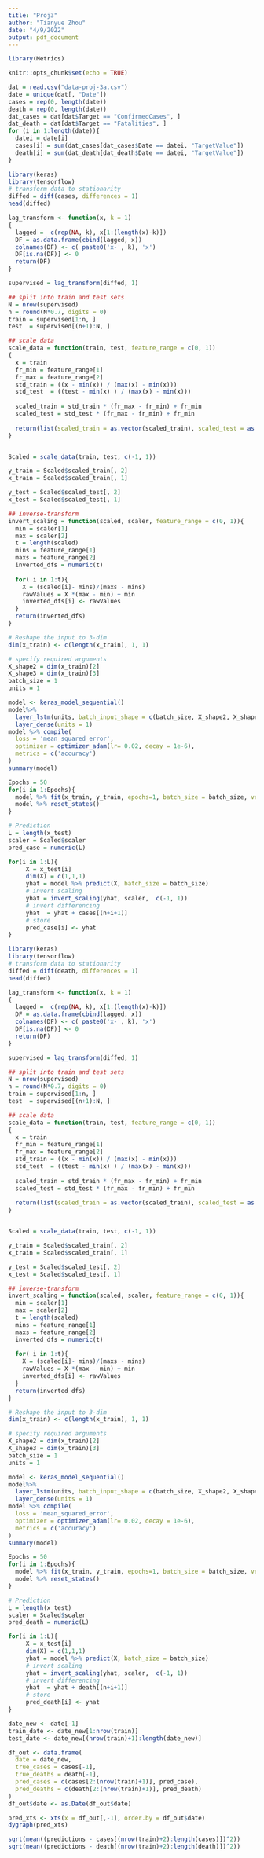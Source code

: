 ```yaml
---
title: "Proj3"
author: "Tianyue Zhou"
date: "4/9/2022"
output: pdf_document
---
```


```r
library(Metrics)

knitr::opts_chunk$set(echo = TRUE)
```

```r
dat = read.csv("data-proj-3a.csv")
date = unique(dat[, "Date"])
cases = rep(0, length(date))
death = rep(0, length(date))
dat_cases = dat[dat$Target == "ConfirmedCases", ]
dat_death = dat[dat$Target == "Fatalities", ]
for (i in 1:length(date)){
  datei = date[i]
  cases[i] = sum(dat_cases[dat_cases$Date == datei, "TargetValue"])
  death[i] = sum(dat_death[dat_death$Date == datei, "TargetValue"])
}
```


```r
library(keras)
library(tensorflow)
# transform data to stationarity
diffed = diff(cases, differences = 1)
head(diffed)

lag_transform <- function(x, k = 1)
{
  lagged =  c(rep(NA, k), x[1:(length(x)-k)])
  DF = as.data.frame(cbind(lagged, x))
  colnames(DF) <- c( paste0('x-', k), 'x')
  DF[is.na(DF)] <- 0
  return(DF)
}

supervised = lag_transform(diffed, 1)

## split into train and test sets
N = nrow(supervised)
n = round(N*0.7, digits = 0)
train = supervised[1:n, ]
test  = supervised[(n+1):N, ]

## scale data
scale_data = function(train, test, feature_range = c(0, 1)) 
{
  x = train
  fr_min = feature_range[1]
  fr_max = feature_range[2]
  std_train = ((x - min(x)) / (max(x) - min(x)))
  std_test  = ((test - min(x) ) / (max(x) - min(x)))
  
  scaled_train = std_train * (fr_max - fr_min) + fr_min
  scaled_test = std_test * (fr_max - fr_min) + fr_min
  
  return(list(scaled_train = as.vector(scaled_train), scaled_test = as.vector(scaled_test), scaler= c(min = min(x), max = max(x))))
}


Scaled = scale_data(train, test, c(-1, 1))

y_train = Scaled$scaled_train[, 2]
x_train = Scaled$scaled_train[, 1]

y_test = Scaled$scaled_test[, 2]
x_test = Scaled$scaled_test[, 1]

## inverse-transform
invert_scaling = function(scaled, scaler, feature_range = c(0, 1)){
  min = scaler[1]
  max = scaler[2]
  t = length(scaled)
  mins = feature_range[1]
  maxs = feature_range[2]
  inverted_dfs = numeric(t)
  
  for( i in 1:t){
    X = (scaled[i]- mins)/(maxs - mins)
    rawValues = X *(max - min) + min
    inverted_dfs[i] <- rawValues
  }
  return(inverted_dfs)
}

# Reshape the input to 3-dim
dim(x_train) <- c(length(x_train), 1, 1)

# specify required arguments
X_shape2 = dim(x_train)[2]
X_shape3 = dim(x_train)[3]
batch_size = 1                
units = 1                     

model <- keras_model_sequential() 
model%>%
  layer_lstm(units, batch_input_shape = c(batch_size, X_shape2, X_shape3), stateful= TRUE)%>%
  layer_dense(units = 1)
model %>% compile(
  loss = 'mean_squared_error',
  optimizer = optimizer_adam(lr= 0.02, decay = 1e-6),  
  metrics = c('accuracy')
)
summary(model)

Epochs = 50   
for(i in 1:Epochs){
  model %>% fit(x_train, y_train, epochs=1, batch_size = batch_size, verbose=1, shuffle=FALSE)
  model %>% reset_states()
}

# Prediction
L = length(x_test)
scaler = Scaled$scaler
pred_case = numeric(L)

for(i in 1:L){
     X = x_test[i]
     dim(X) = c(1,1,1)
     yhat = model %>% predict(X, batch_size = batch_size)
     # invert scaling
     yhat = invert_scaling(yhat, scaler,  c(-1, 1))
     # invert differencing
     yhat  = yhat + cases[(n+i+1)]
     # store
     pred_case[i] <- yhat
}

```


```r
library(keras)
library(tensorflow)
# transform data to stationarity
diffed = diff(death, differences = 1)
head(diffed)

lag_transform <- function(x, k = 1)
{
  lagged =  c(rep(NA, k), x[1:(length(x)-k)])
  DF = as.data.frame(cbind(lagged, x))
  colnames(DF) <- c( paste0('x-', k), 'x')
  DF[is.na(DF)] <- 0
  return(DF)
}

supervised = lag_transform(diffed, 1)

## split into train and test sets
N = nrow(supervised)
n = round(N*0.7, digits = 0)
train = supervised[1:n, ]
test  = supervised[(n+1):N, ]

## scale data
scale_data = function(train, test, feature_range = c(0, 1)) 
{
  x = train
  fr_min = feature_range[1]
  fr_max = feature_range[2]
  std_train = ((x - min(x)) / (max(x) - min(x)))
  std_test  = ((test - min(x) ) / (max(x) - min(x)))
  
  scaled_train = std_train * (fr_max - fr_min) + fr_min
  scaled_test = std_test * (fr_max - fr_min) + fr_min
  
  return(list(scaled_train = as.vector(scaled_train), scaled_test = as.vector(scaled_test), scaler= c(min = min(x), max = max(x))))
}


Scaled = scale_data(train, test, c(-1, 1))

y_train = Scaled$scaled_train[, 2]
x_train = Scaled$scaled_train[, 1]

y_test = Scaled$scaled_test[, 2]
x_test = Scaled$scaled_test[, 1]

## inverse-transform
invert_scaling = function(scaled, scaler, feature_range = c(0, 1)){
  min = scaler[1]
  max = scaler[2]
  t = length(scaled)
  mins = feature_range[1]
  maxs = feature_range[2]
  inverted_dfs = numeric(t)
  
  for( i in 1:t){
    X = (scaled[i]- mins)/(maxs - mins)
    rawValues = X *(max - min) + min
    inverted_dfs[i] <- rawValues
  }
  return(inverted_dfs)
}

# Reshape the input to 3-dim
dim(x_train) <- c(length(x_train), 1, 1)

# specify required arguments
X_shape2 = dim(x_train)[2]
X_shape3 = dim(x_train)[3]
batch_size = 1                
units = 1                     

model <- keras_model_sequential() 
model%>%
  layer_lstm(units, batch_input_shape = c(batch_size, X_shape2, X_shape3), stateful= TRUE)%>%
  layer_dense(units = 1)
model %>% compile(
  loss = 'mean_squared_error',
  optimizer = optimizer_adam(lr= 0.02, decay = 1e-6),  
  metrics = c('accuracy')
)
summary(model)

Epochs = 50   
for(i in 1:Epochs){
  model %>% fit(x_train, y_train, epochs=1, batch_size = batch_size, verbose=1, shuffle=FALSE)
  model %>% reset_states()
}

# Prediction
L = length(x_test)
scaler = Scaled$scaler
pred_death = numeric(L)

for(i in 1:L){
     X = x_test[i]
     dim(X) = c(1,1,1)
     yhat = model %>% predict(X, batch_size = batch_size)
     # invert scaling
     yhat = invert_scaling(yhat, scaler,  c(-1, 1))
     # invert differencing
     yhat  = yhat + death[(n+i+1)]
     # store
     pred_death[i] <- yhat
}

```


```r
date_new <- date[-1]
train_date <- date_new[1:nrow(train)]
test_date <- date_new[(nrow(train)+1):length(date_new)]

df_out <- data.frame(
  date = date_new,
  true_cases = cases[-1],
  true_deaths = death[-1],
  pred_cases = c(cases[2:(nrow(train)+1)], pred_case),
  pred_deaths = c(death[2:(nrow(train)+1)], pred_death)
)
df_out$date <- as.Date(df_out$date)

pred_xts <- xts(x = df_out[,-1], order.by = df_out$date)
dygraph(pred_xts)
```

```r
sqrt(mean((predictions - cases[(nrow(train)+2):length(cases)])^2))
sqrt(mean((predictions - death[(nrow(train)+2):length(death)])^2))
```

